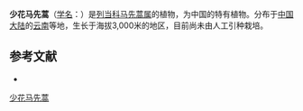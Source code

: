 {{Speciesbox
| name = 少花马先蒿
| status = 
| status_system = 
| image =
| genus = Pedicularis
| species = oligantha
| authority = Franch. ex Maxim.
}}

'''少花马先蒿'''（[[学名|学名]]：{{lang|la|''Pedicularis oligantha''}}）是[[列当科|列当科]][[马先蒿属|马先蒿属]]的植物，为中国的特有植物。分布于[[中国大陆|中国大陆]]的[[云南|云南]]等地，生长于海拔3,000米的地区，目前尚未由人工引种栽培。

== 参考文献 ==
<div class="references-small">
* {{cite web| url =http://www.bioinfo.cn/db05/KmzwSpecies.php?action=view&id=21419| title =少花马先蒿| work =《中国高等植物数据库全库》| publisher =中国科学院微生物研究所| author =昆明植物研究所| accessdate =2009-02-25| deadurl =yes| archiveurl =https://web.archive.org/web/20160305033544/http://www.bioinfo.cn/db05/KmzwSpecies.php?action=view&id=21419| archivedate =2016-03-05}}
</div>
{{Taxonbar|from=Q11037153}}

[[Category:马先蒿属|少花马先蒿]]


{{植物小作品}}